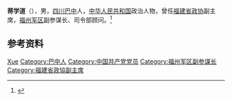 '''蒋学道'''（{{bd|1917年||2001年}}），男，[[四川|四川]][[巴中|巴中]]人，[[中华人民共和国|中华人民共和国]]政治人物，曾任[[福建省政协|福建省政协]]副主席，[[福州军区|福州军区]]副参谋长、司令部顾问。<ref>{{Cite book|title=中华人民共和国职官志|author=何虎生, 李耀东, 向常福主编|publisher=中国社会出版社|year=2003|isbn=9787800883934|location=北京|pages=}}</ref>

== 参考资料 ==
{{reflist}}

{{中国人物小作品}}

{{Authority control}}
{{DEFAULTSORT:Jiang蒋}}
[[Category:蔣姓|Xue]]
[[Category:巴中人|Category:巴中人]]
[[Category:中国共产党党员|Category:中国共产党党员]]
[[Category:福州军区副参谋长|Category:福州军区副参谋长]]
[[Category:福建省政協副主席|Category:福建省政協副主席]]
